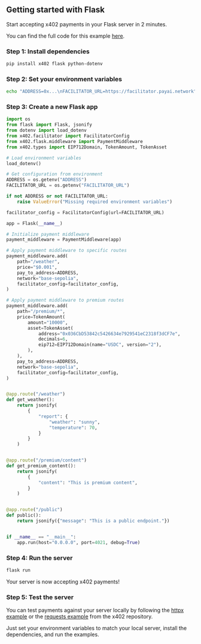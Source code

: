 ## Getting started with Flask

Start accepting x402 payments in your Flask server in 2 minutes.

<Note>You can find the full code for this example [here](https://github.com/coinbase/x402/tree/main/examples/python/servers/flask).</Note>

### Step 1: Install dependencies

```bash
pip install x402 flask python-dotenv
```

### Step 2: Set your environment variables

```bash
echo "ADDRESS=0x...\nFACILITATOR_URL=https://facilitator.payai.network" > .env
```

### Step 3: Create a new Flask app

```python main.py lines icon="python"
import os
from flask import Flask, jsonify
from dotenv import load_dotenv
from x402.facilitator import FacilitatorConfig
from x402.flask.middleware import PaymentMiddleware
from x402.types import EIP712Domain, TokenAmount, TokenAsset

# Load environment variables
load_dotenv()

# Get configuration from environment
ADDRESS = os.getenv("ADDRESS")
FACILITATOR_URL = os.getenv("FACILITATOR_URL")

if not ADDRESS or not FACILITATOR_URL:
    raise ValueError("Missing required environment variables")

facilitator_config = FacilitatorConfig(url=FACILITATOR_URL)

app = Flask(__name__)

# Initialize payment middleware
payment_middleware = PaymentMiddleware(app)

# Apply payment middleware to specific routes
payment_middleware.add(
    path="/weather",
    price="$0.001",
    pay_to_address=ADDRESS,
    network="base-sepolia",
    facilitator_config=facilitator_config,
)

# Apply payment middleware to premium routes
payment_middleware.add(
    path="/premium/*",
    price=TokenAmount(
        amount="10000",
        asset=TokenAsset(
            address="0x036CbD53842c5426634e7929541eC2318f3dCF7e",
            decimals=6,
            eip712=EIP712Domain(name="USDC", version="2"),
        ),
    ),
    pay_to_address=ADDRESS,
    network="base-sepolia",
    facilitator_config=facilitator_config,
)


@app.route("/weather")
def get_weather():
    return jsonify(
        {
            "report": {
                "weather": "sunny",
                "temperature": 70,
            }
        }
    )


@app.route("/premium/content")
def get_premium_content():
    return jsonify(
        {
            "content": "This is premium content",
        }
    )


@app.route("/public")
def public():
    return jsonify({"message": "This is a public endpoint."})


if __name__ == "__main__":
    app.run(host="0.0.0.0", port=4021, debug=True)
```

### Step 4: Run the server

```bash
flask run
```

<Check>
  Your server is now accepting x402 payments!
</Check>

### Step 5: Test the server

You can test payments against your server locally by following the [httpx example](https://github.com/coinbase/x402/tree/main/examples/python/clients/httpx) or the [requests example](https://github.com/coinbase/x402/tree/main/examples/python/clients/requests) from the x402 repository.  

Just set your environment variables to match your local server, install the dependencies, and run the examples.